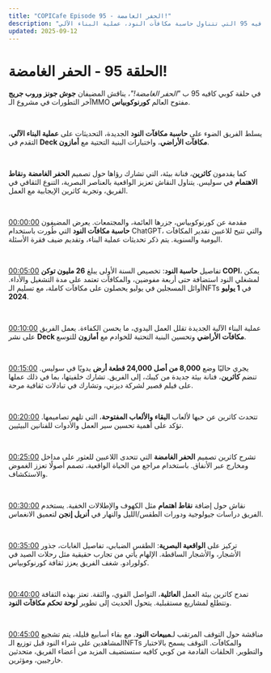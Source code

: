 ```yaml
---
title: "COPICafe Episode 95 - الحفر الغامضة!"
description: "ملخص وتحليل تفصيلي لحلقة كوبي كافيه 95 التي تتناول حاسبة مكافآت النود، عملية البناء الآلي، Deck مكافآت الأراضي، قطع الأراضي في سوليس، الحفر الغامضة، وفنانة البيئة كاثرين."
updated: 2025-09-12
---
```


# الحلقة 95 - <span className="text-orange-500">الحفر الغامضة!</span>  

في حلقة كوبي كافيه 95 ب *"الحفر الغامضة!"*، يناقش المضيفان **جوش جونز وروب جريج** آخر التطورات في مشروع الـMMO مفتوح العالم **كورنوكوبياس**.  

</br>  

يسلط الفريق الضوء على **حاسبة مكافآت النود** الجديدة، التحديثات على **عملية البناء الآلي**، التقدم في **Deck مكافآت الأراضي**، واختبارات البنية التحتية مع **أمازون**.  

</br>  

كما يقدمون **كاثرين**، فنانة بيئة، التي تشارك رؤاها حول تصميم **الحفر الغامضة** و**نقاط الاهتمام** في سوليس. يتناول النقاش تعزيز الواقعية بالعناصر البصرية، التنوع الثقافي في الفريق، وتجربة كاثرين الإيجابية مع العمل.  

</br>  

[00:00:00](https://youtube.com/watch?v=BK7-s34dANk&t=0) مقدمة عن كورنوكوبياس، جزرها العائمة، والمجتمعات. يعرض المضيفون **حاسبة مكافآت النود** التي طُورت باستخدام ChatGPT، والتي تتيح للاعبين تقدير المكافآت اليومية والسنوية. يتم ذكر تحديثات عملية البناء، وتقديم ضيف فقرة الأسئلة.  

</br>  

[00:05:00](https://youtube.com/watch?v=BK7-s34dANk&t=300) تفاصيل **حاسبة النود**: تخصيص السنة الأولى يبلغ **26 مليون توكن COPI**، يمكن لمشغلي النود استضافة حتى أربعة مفوضين، والمكافآت تعتمد على مدة التشغيل والأداء. أوائل المسجلين في يوليو يحصلون على مكافآت كاملة، مع تسليم الـNFTs في **1 يوليو 2024**.  

</br>  

[00:10:00](https://youtube.com/watch?v=BK7-s34dANk&t=600) عملية البناء الآلية الجديدة تقلل العمل اليدوي، ما يحسن الكفاءة. يعمل الفريق على نشر **Deck مكافآت الأراضي** وتحسين البنية التحتية للخوادم مع **أمازون** للتوسع.  

</br>  

[00:15:00](https://youtube.com/watch?v=BK7-s34dANk&t=900) يجري حاليًا وضع **8,000 من أصل 24,000 قطعة أرض** يدويًا في سوليس. تنضم **كاثرين**، فنانة بيئة جديدة من كيبك، إلى الفريق. تشارك خلفيتها، بما في ذلك عملها على فيلم قصير لشركة ديزني، وتشارك في تبادلات ثقافية مرحة.  

</br>  

[00:20:00](https://youtube.com/watch?v=BK7-s34dANk&t=1200) تتحدث كاثرين عن حبها لألعاب **البقاء والألعاب المفتوحة**، التي تلهم تصاميمها. تؤكد على أهمية تحسين سير العمل والأدوات للفنانين البيئيين.  

</br>  

[00:25:00](https://youtube.com/watch?v=BK7-s34dANk&t=1500) تشرح كاثرين تصميم **الحفر الغامضة** التي تتحدى اللاعبين للعثور على مداخل ومخارج عبر الأنفاق. باستخدام مراجع من الحياة الواقعية، تصمم أصولًا تعزز الغموض والاستكشاف.  

</br>  

[00:30:00](https://youtube.com/watch?v=BK7-s34dANk&t=1800) نقاش حول إضافة **نقاط اهتمام** مثل الكهوف والإطلالات الخفية. يستخدم الفريق دراسات جيولوجية ودورات الطقس/الليل والنهار في **أنريل إنجن** لتعميق الانغماس.  

</br>  

[00:35:00](https://youtube.com/watch?v=BK7-s34dANk&t=2100) تركيز على **الواقعية البصرية**: الطقس الضبابي، تفاصيل الغابات، جذور الأشجار، والأشجار الساقطة. الإلهام يأتي من تجارب حقيقية مثل رحلات الصيد في كولورادو. شغف الفريق يعزز ثقافة كورنوكوبياس.  

</br>  

[00:40:00](https://youtube.com/watch?v=BK7-s34dANk&t=2400) تمدح كاثرين بيئة العمل **العائلية**، التواصل القوي، والثقة. تعتز بهذه الثقافة وتتطلع لمشاريع مستقبلية. يتحول الحديث إلى تطوير **لوحة تحكم مكافآت النود**.  

</br>  

[00:45:00](https://youtube.com/watch?v=BK7-s34dANk&t=2700) مناقشة حول التوقف المرتقب لـ**مبيعات النود**. مع بقاء أسابيع قليلة، يتم تشجيع المشاهدين على شراء النود قبل توزيع الـNFTs والمكافآت. التوقف يسمح بالاختبار والتطوير. الحلقات القادمة من كوبي كافيه ستستضيف المزيد من أعضاء الفريق، متحدثين خارجيين، ومؤثرين.  

